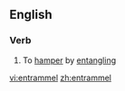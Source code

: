 ==English==

===Verb===
{{infl|en|verb}}

# To [[hamper]] by [[entangle|entangling]]

[[vi:entrammel]]
[[zh:entrammel]]